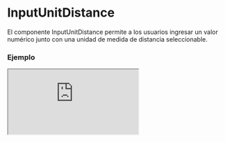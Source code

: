 
# InputUnitDistance

El componente InputUnitDistance permite a los usuarios ingresar un valor numérico junto con una unidad de medida de distancia seleccionable.

### Ejemplo

<Iframe src="https://fenextjs-component-storybook.vercel.app/iframe.html?args=&id=input-inputunitdistance--index&viewMode=story" />

### Importacion

Para importar el componente InputUnitDistance, se puede hacer desde fenextjs

```tsx copy
import { InputUnitDistance } from "fenextjs";
```

### Parametros

| Parametro | Tipo | Requerido | Default | Descripcion |
| --------- | ---- | --------- | ------- | ----------- |
| defaultValue | Partial\<InputUnitDistanceValue\> | no | \{\} | Valor por defecto del componente, incluye el valor numérico y la unidad de medida de distancia. |
| value | Partial\<InputUnitDistanceValue\> | no | undefined | Valor actual del componente, incluye el valor numérico y la unidad de medida de distancia. |
| onChange | (data: Partial\<InputUnitDistanceValue\>) =\> void | no | undefined | Función que se ejecuta cuando el valor o la unidad cambia, recibe el objeto con `value` y `unit`. |
| options | Unit_Distance[] | no | Object.keys(Unit_Distance).map((e) =\> Unit_Distance[e]) | Opciones disponibles para las unidades de medida de distancia, definidas por el tipo `Unit_Distance`. |
| className | string | no | undefined | Clase CSS personalizada para el componente principal. |
| classNameSelect | string | no | undefined | Clase CSS personalizada para el select de unidades. |
| classNameInput | string | no | undefined | Clase CSS personalizada para el input del valor numérico. |

### Storybook

Para ver el storybook del componente lo puede hacer con este [link](https://fenextjs-component-storybook.vercel.app/?path=/story/input-inputunitdistance--index)

### Usos

- InputUnitDistance básico

```tsx copy
<InputUnitDistance options={['m', 'km', 'mi']} />
```

- InputUnitDistance con valor y unidad iniciales

```tsx copy
<InputUnitDistance defaultValue={{ value: 5, unit: 'km' }} options={['m', 'km', 'mi']} />
```

- InputUnitDistance con función onChange

```tsx copy
<InputUnitDistance options={['m', 'mi']} onChange={(data) => console.log(data)} />
```

